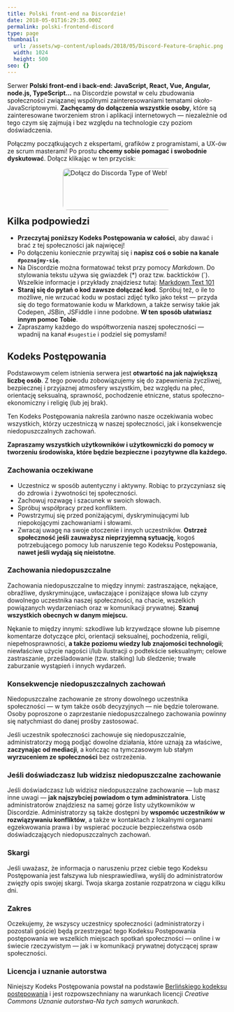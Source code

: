 ```yaml
---
title: Polski front-end na Discordzie!
date: 2018-05-01T16:29:35.000Z
permalink: polski-frontend-discord
type: page
thumbnail:
  url: /assets/wp-content/uploads/2018/05/Discord-Feature-Graphic.png
  width: 1024
  height: 500
seo: {}
---
```


Serwer **Polski front-end i back-end: JavaScript, React, Vue, Angular, node.js, TypeScript…** na Discordzie powstał w celu zbudowania społeczności związanej wspólnymi zainteresowaniami tematami około-JavaScriptowymi. **Zachęcamy do dołączenia wszystkie osoby**, które są zainteresowane tworzeniem stron i aplikacji internetowych — niezależnie od tego czym się zajmują i bez względu na technologie czy poziom doświadczenia.

Połączmy początkujących z ekspertami, grafików z programistami, a UX-ów ze scrum masterami! Po prostu **chcemy sobie pomagać i swobodnie dyskutować**. Dołącz klikając w ten przycisk:

<a href="https://discord.gg/va2NhBv" style="display: block; margin: 0 auto; width: 250px; height: 80px;">
  <img
    src="/assets/wp-content/uploads/2018/05/discord-join-button-300x96.png"
    alt="Dołącz do Discorda Type of Web!"
    title="Dołącz do Discorda Type of Web!"
    width="300"
    height="96"
    style="border-radius: 10px;"
  />
</a>

## Kilka podpowiedzi

- **Przeczytaj poniższy Kodeks Postępowania w całości**, aby dawać i brać z tej społeczności jak najwięcej!
- Po dołączeniu koniecznie przywitaj się i **napisz coś o sobie na kanale `#poznajmy-się`**.
- Na Discordzie można formatować tekst przy pomocy _Markdown_. Do stylowania tekstu używa się gwiazdek (\*) oraz tzw. backticków (`). Wszelkie informacje i przykłady znajdziesz tutaj: [Markdown Text 101](https://support.discordapp.com/hc/en-us/articles/210298617-Markdown-Text-101-Chat-Formatting-Bold-Italic-Underline-)
- **Staraj się do pytań o kod zawsze dołączać kod**. Spróbuj też, o ile to możliwe, nie wrzucać kodu w postaci zdjęć tylko jako tekst — przyda się do tego formatowanie kodu w Markdown, a także serwisy takie jak Codepen, JSBin, JSFiddle i inne podobne. **W ten sposób ułatwiasz innym pomoc Tobie**.
- Zapraszamy każdego do współtworzenia naszej społeczności — wpadnij na kanał `#sugestie` i podziel się pomysłami!

## Kodeks Postępowania

Podstawowym celem istnienia serwera jest **otwartość na jak największą liczbę osób**. Z tego powodu zobowiązujemy się do zapewnienia życzliwej, bezpiecznej i przyjaznej atmosfery wszystkim, bez względu na płeć, orientację seksualną, sprawność, pochodzenie etniczne, status społeczno-ekonomiczny i religię (lub jej brak).

Ten Kodeks Postępowania nakreśla zarówno nasze oczekiwania wobec wszystkich, którzy uczestniczą w naszej społeczności, jak i konsekwencje niedopuszczalnych zachowań.

**Zapraszamy wszystkich użytkowników i użytkowniczki do pomocy w tworzeniu środowiska, które będzie bezpieczne i pozytywne dla każdego.**

### Zachowania oczekiwane

- Uczestnicz w sposób autentyczny i aktywny. Robiąc to przyczyniasz się do zdrowia i żywotności tej społeczności.
- Zachowuj rozwagę i szacunek w swoich słowach.
- Spróbuj współpracy przed konfliktem.
- Powstrzymuj się przed poniżającymi, dyskryminującymi lub niepokojącymi zachowaniami i słowami.
- Zwracaj uwagę na swoje otoczenie i innych uczestników. **Ostrzeż społeczność jeśli zauważysz nieprzyjemną sytuację**, kogoś potrzebującego pomocy lub naruszenie tego Kodeksu Postępowania, **nawet jeśli wydają się nieistotne**.

### Zachowania niedopuszczalne

Zachowania niedopuszczalne to między innymi: zastraszające, nękające, obraźliwe, dyskryminujące, uwłaczające i poniżające słowa lub czyny dowolnego uczestnika naszej społeczności, na chacie, wszelkich powiązanych wydarzeniach oraz w komunikacji prywatnej. **Szanuj wszystkich obecnych w danym miejscu.**

Nękanie to między innymi: szkodliwe lub krzywdzące słowne lub pisemne komentarze dotyczące płci, orientacji seksualnej, pochodzenia, religii, niepełnosprawności, **a także poziomu wiedzy lub znajomości technologii**; niewłaściwe użycie nagości i/lub ilustracji o podtekście seksualnym; celowe zastraszanie, prześladowanie (tzw. stalking) lub śledzenie; trwałe zaburzanie wystąpień i innych wydarzeń.

### Konsekwencje niedopuszczalnych zachowań

Niedopuszczalne zachowanie ze strony dowolnego uczestnika społeczności — w tym także osób decyzyjnych — nie będzie tolerowane. Osoby poproszone o zaprzestanie niedopuszczalnego zachowania powinny się natychmiast do danej prośby zastosować.

Jeśli uczestnik społeczności zachowuje się niedopuszczalnie, administratorzy mogą podjąć dowolne działania, które uznają za właściwe, **zaczynając od mediacji**, a kończąc na tymczasowym lub stałym **wyrzuceniem ze społeczności** bez ostrzeżenia.

### Jeśli doświadczasz lub widzisz niedopuszczalne zachowanie

Jeśli doświadczasz lub widzisz niedopuszczalne zachowanie — lub masz inne uwagi — **jak najszybciej powiadom o tym administratora**. Listę administratorów znajdziesz na samej górze listy użytkowników w Discordzie. Administratorzy są także dostępni by **wspomóc uczestników w rozwiązywaniu konfliktów**, a także w kontaktach z lokalnymi organami egzekwowania prawa i by wspierać poczucie bezpieczeństwa osób doświadczających niedopuszczalnych zachowań.

### Skargi

Jeśli uważasz, że informacja o naruszeniu przez ciebie tego Kodeksu Postępowania jest fałszywa lub niesprawiedliwa, wyślij do administratorów zwięzły opis swojej skargi. Twoja skarga zostanie rozpatrzona w ciągu kilku dni.

### Zakres

Oczekujemy, że wszyscy uczestnicy społeczności (administratorzy i pozostali goście) będą przestrzegać tego Kodeksu Postępowania postępowania we wszelkich miejscach spotkań społeczności — online i w świecie rzeczywistym — jak i w komunikacji prywatnej dotyczącej spraw społeczności.

### Licencja i uznanie autorstwa

Niniejszy Kodeks Postępowania powstał na podstawie [Berlińskiego kodeksu postępowania](https://berlincodeofconduct.org/pl/) i jest rozpowszechniany na warunkach licencji _Creative Commons Uznanie autorstwa-Na tych samych warunkach_.

